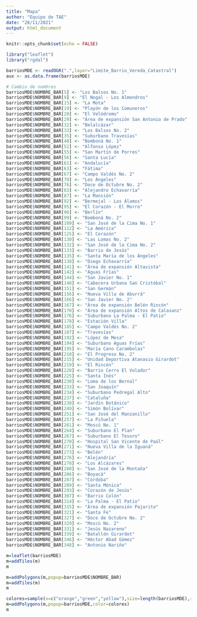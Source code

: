 ```yaml
---
title: "Mapa"
author: "Equipo de TAE"
date: "28/11/2021"
output: html_document
---
```


```r
knitr::opts_chunk$set(echo = FALSE)
```

```r
library("leaflet")
library("rgdal")
```

```r
barriosMDE <- readOGR(".",layer="Limite_Barrio_Vereda_Catastral")
aux <- as.data.frame(barriosMDE)
```
```r
# Cambio de nombres
barriosMDE$NOMBRE_BAR[5] <- "Los Balsos No. 1"
barriosMDE$NOMBRE_BAR[9] <- "El Nogal - Los Almendros"
barriosMDE$NOMBRE_BAR[15] <- "La Mota"
barriosMDE$NOMBRE_BAR[19] <- "Playón de los Comuneros"
barriosMDE$NOMBRE_BAR[20] <- "El Velódromo"
barriosMDE$NOMBRE_BAR[29] <- "Área de expansión San Antonio de Prado"
barriosMDE$NOMBRE_BAR[32] <- "Belalcázar"
barriosMDE$NOMBRE_BAR[33] <- "Los Balsos No. 2"
barriosMDE$NOMBRE_BAR[35] <- "Suburbano Travesías"
barriosMDE$NOMBRE_BAR[48] <- "Bomboná No. 1"
barriosMDE$NOMBRE_BAR[52] <- "Alfonso López"
barriosMDE$NOMBRE_BAR[55] <- "San Martín de Porres"
barriosMDE$NOMBRE_BAR[56] <- "Santa Lucía"
barriosMDE$NOMBRE_BAR[61] <- "Andalucía"
barriosMDE$NOMBRE_BAR[63] <- "Fátima"
barriosMDE$NOMBRE_BAR[67] <- "Campo Valdés No. 2"
barriosMDE$NOMBRE_BAR[70] <- "Los Ángeles"
barriosMDE$NOMBRE_BAR[76] <- "Doce de Octubre No. 2"
barriosMDE$NOMBRE_BAR[83] <- "Alejandro Echavarría"
barriosMDE$NOMBRE_BAR[87] <- "La Mansión"
barriosMDE$NOMBRE_BAR[92] <- "Bermejal - Los Álamos"
barriosMDE$NOMBRE_BAR[95] <- "El Corazón - El Morro"
barriosMDE$NOMBRE_BAR[96] <- "Berlín"
barriosMDE$NOMBRE_BAR[99] <- "Bomboná No. 2"
barriosMDE$NOMBRE_BAR[109] <- "San José de la Cima No. 1"
barriosMDE$NOMBRE_BAR[112] <- "La América"
barriosMDE$NOMBRE_BAR[125] <- "El Corazón"
barriosMDE$NOMBRE_BAR[130] <- "Las Lomas No. 2"
barriosMDE$NOMBRE_BAR[132] <- "San José de la Cima No. 2"
barriosMDE$NOMBRE_BAR[133] <- "Barrio de Jesús"
barriosMDE$NOMBRE_BAR[135] <- "Santa María de los Ángeles"
barriosMDE$NOMBRE_BAR[138] <- "Diego Echavarría"
barriosMDE$NOMBRE_BAR[141] <- "Área de expansión Altavista"
barriosMDE$NOMBRE_BAR[142] <- "Aguas Frías"
barriosMDE$NOMBRE_BAR[144] <- "San Javier No. 1"
barriosMDE$NOMBRE_BAR[148] <- "Cabecera Urbana San Cristóbal"
barriosMDE$NOMBRE_BAR[151] <- "San Germán"
barriosMDE$NOMBRE_BAR[156] <- "Nueva Villa de Aburrá"
barriosMDE$NOMBRE_BAR[166] <- "San Javier No. 2"
barriosMDE$NOMBRE_BAR[167] <- "Área de expansión Belén Rincón"
barriosMDE$NOMBRE_BAR[170] <- "Área de expansión Altos de Calasanz"
barriosMDE$NOMBRE_BAR[176] <- "Suburbano La Palma - El Patio"
barriosMDE$NOMBRE_BAR[178] <- "Estación Villa"
barriosMDE$NOMBRE_BAR[185] <- "Campo Valdés No. 2"
barriosMDE$NOMBRE_BAR[187] <- "Travesías"
barriosMDE$NOMBRE_BAR[192] <- "López de Mesa"
barriosMDE$NOMBRE_BAR[194] <- "Suburbano Aguas Frías"
barriosMDE$NOMBRE_BAR[195] <- "María Cano Carambolas"
barriosMDE$NOMBRE_BAR[210] <- "El Progreso No. 2"
barriosMDE$NOMBRE_BAR[215] <- "Unidad Deportiva Atanasio Girardot"
barriosMDE$NOMBRE_BAR[219] <- "El Rincón"
barriosMDE$NOMBRE_BAR[220] <- "Barrio Cerro El Volador"
barriosMDE$NOMBRE_BAR[225] <- "Santa Inés"
barriosMDE$NOMBRE_BAR[230] <- "Loma de los Bernal"
barriosMDE$NOMBRE_BAR[233] <- "San Joaquín"
barriosMDE$NOMBRE_BAR[234] <- "Suburbano Pedregal Alto"
barriosMDE$NOMBRE_BAR[237] <- "Cataluña"
barriosMDE$NOMBRE_BAR[238] <- "Jardín Botánico"
barriosMDE$NOMBRE_BAR[249] <- "Simón Bolívar"
barriosMDE$NOMBRE_BAR[251] <- "San José del Manzanillo"
barriosMDE$NOMBRE_BAR[257] <- "La Piñuela"
barriosMDE$NOMBRE_BAR[261] <- "Moscú No. 1"
barriosMDE$NOMBRE_BAR[264] <- "Suburbano El Plan"
barriosMDE$NOMBRE_BAR[267] <- "Suburbano El Tesoro"
barriosMDE$NOMBRE_BAR[270] <- "Hospital San Vicente de Paúl"
barriosMDE$NOMBRE_BAR[271] <- "Nueva Villa de la Iguaná"
barriosMDE$NOMBRE_BAR[273] <- "Belén"
barriosMDE$NOMBRE_BAR[276] <- "Alejandría"
barriosMDE$NOMBRE_BAR[278] <- "Los Alcázares"
barriosMDE$NOMBRE_BAR[280] <- "San José de la Montaña"
barriosMDE$NOMBRE_BAR[286] <- "Boyacá"
barriosMDE$NOMBRE_BAR[287] <- "Córdoba"
barriosMDE$NOMBRE_BAR[289] <- "Santa Mónica"
barriosMDE$NOMBRE_BAR[293] <- "Corazón de Jesús"
barriosMDE$NOMBRE_BAR[307] <- "Barrio Colón"
barriosMDE$NOMBRE_BAR[314] <- "La Palma - El Patio"
barriosMDE$NOMBRE_BAR[315] <- "Área de expansión Pajarito"
barriosMDE$NOMBRE_BAR[321] <- "Santa Fe"
barriosMDE$NOMBRE_BAR[327] <- "Doce de Octubre No. 2"
barriosMDE$NOMBRE_BAR[329] <- "Moscú No. 2"
barriosMDE$NOMBRE_BAR[331] <- "Jesús Nazareno"
barriosMDE$NOMBRE_BAR[339] <- "Batallón Girardot"
barriosMDE$NOMBRE_BAR[346] <- "Héctor Abad Gómez"
barriosMDE$NOMBRE_BAR[348] <- "Antonio Nariño"
```

```r
m=leaflet(barriosMDE)
m=addTiles(m)
m
```

```r
m=addPolygons(m,popup=barriosMDE$NOMBRE_BAR)
m=addTiles(m)
m
```

```r
colores=sample(x=c("orange","green","yellow"),size=length(barriosMDE),replace=TRUE)
m=addPolygons(m,popup=barriosMDE,color=colores)
m
```

